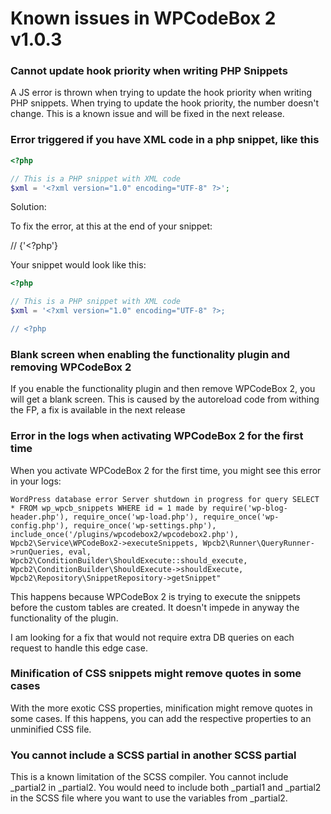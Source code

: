 # Known issues in WPCodeBox 2 v1.0.3

### Cannot update hook priority when writing PHP Snippets

A JS error is thrown when trying to update the hook priority when writing PHP snippets. When trying
to update the hook priority, the number doesn't change.
This is a known issue and will be fixed in the next release.

### Error triggered if you have XML code in a php snippet, like this

```php
<?php

// This is a PHP snippet with XML code
$xml = '<?xml version="1.0" encoding="UTF-8" ?>';

```

Solution: 

To fix the error, at this at the end of your snippet:

// {'<?php'}

Your snippet would look like this:
```php
<?php

// This is a PHP snippet with XML code
$xml = '<?xml version="1.0" encoding="UTF-8" ?>;

// <?php
```

### Blank screen when enabling the functionality plugin and removing WPCodeBox 2

If you enable the functionality plugin and then remove WPCodeBox 2, you will get a blank screen. This is caused by the autoreload code
from withing the FP, a fix is available in the next release

### Error in the logs when activating WPCodeBox 2 for the first time

When you activate WPCodeBox 2 for the first time, you might see this error in your logs:
```
WordPress database error Server shutdown in progress for query SELECT * FROM wp_wpcb_snippets WHERE id = 1 made by require('wp-blog-header.php'), require_once('wp-load.php'), require_once('wp-config.php'), require_once('wp-settings.php'), include_once('/plugins/wpcodebox2/wpcodebox2.php'), Wpcb2\Service\WPCodeBox2->executeSnippets, Wpcb2\Runner\QueryRunner->runQueries, eval, Wpcb2\ConditionBuilder\ShouldExecute::should_execute, Wpcb2\ConditionBuilder\ShouldExecute->shouldExecute, Wpcb2\Repository\SnippetRepository->getSnippet"
```

This happens because WPCodeBox 2 is trying to execute the snippets before the custom tables are created. It doesn't impede in anyway the functionality of the plugin.

I am looking for a fix that would not require extra DB queries on each request to handle this edge case.

### Minification of CSS snippets might remove quotes in some cases

With the more exotic CSS properties, minification might remove quotes in some cases. If this happens, you can add the respective properties to an unminified CSS file.

### You cannot include a SCSS partial in another SCSS partial

This is a known limitation of the SCSS compiler. You cannot include _partial2 in _partial2. You would need to include both _partial1 and _partial2 in the SCSS file where you want to use the variables from _partial2.